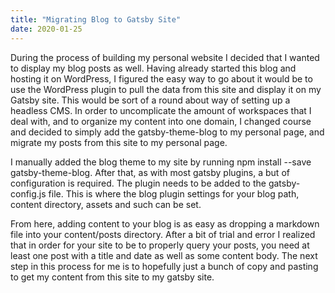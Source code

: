 ```yaml
---
title: "Migrating Blog to Gatsby Site"
date: 2020-01-25
---
```


During the process of building my personal website I decided that I wanted to display my blog posts as well. Having already started this blog and hosting it on WordPress, I figured the easy way to go about it would be to use the WordPress plugin to pull the data from this site and display it on my Gatsby site. This would be sort of a round about way of setting up a headless CMS. In order to uncomplicate the amount of workspaces that I deal with, and to organize my content into one domain, I changed course and decided to simply add the gatsby-theme-blog to my personal page, and migrate my posts from this site to my personal page.

I manually added the blog theme to my site by running npm install --save gatsby-theme-blog. After that, as with most gatsby plugins, a but of configuration is required. The plugin needs to be added to the gatsby-config.js file. This is where the blog plugin settings for your blog path, content directory, assets and such can be set.

From here, adding content to your blog is as easy as dropping a markdown file into your content/posts directory. After a bit of trial and error I realized that in order for your site to be to properly query your posts, you need at least one post with a title and date as well as some content body. The next step in this process for me is to hopefully just a bunch of copy and pasting to get my content from this site to my gatsby site.